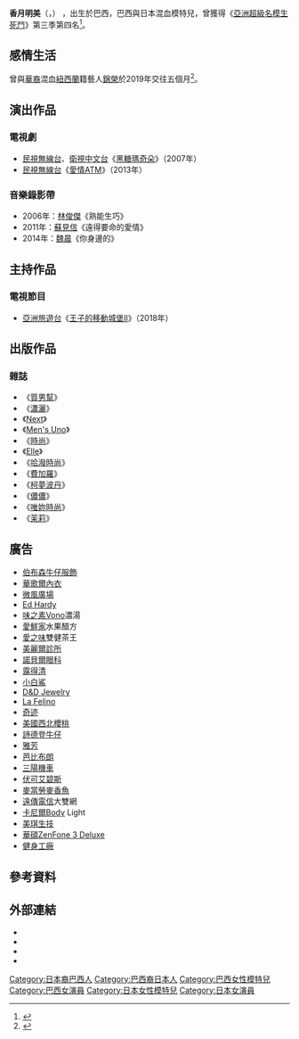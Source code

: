 {{Blpsources|time=2019-12-26T12:43:52+00:00}}
{{藝人
| 姓名 = 香月明美
| 類型 = 女藝人
| 圖片 = Akemi Barbara Katsuki at her new book presentation 20071117.jpg
| 原名 = 香月明美
| 羅馬拼音 = Katsuki Akemi
| 英文名 = Akemi Barbara Katsuki
| 國籍 = {{BRA}}<br>{{JAP}}
| 語言 = [[葡萄牙語|葡萄牙語]]、[[日語|日語]]、[[漢語|漢語]]、[[英語|英語]]
| 民族 = [[巴西|巴西]]、[[日本|日本]][[混血|混血]][[模特兒|模特兒]]
| 出生日期 = {{birth_date_and _age|1987|5|16}}
| 出生地點 = {{BRA}}
| 職業 = [[模特兒|模特兒]]、[[主持人|主持人]]、[[演員|演員]]
| 配偶 = <!--圈外男性（？年結婚）-->
| 兒女 = <!--懷孕中-->
| module = {{Infobox name module
|japanese=香月 明美
|kana=かつき あけみ 
|romaji=Katsuki Akemi}}
}}

'''香月明美'''（{{Lang-en|Akemi Barbara Katsuki}}，{{Bd|1987年|5月16日}}） ，出生於巴西，巴西與日本混血模特兒，曾獲得《[[亞洲超級名模生死鬥|亞洲超級名模生死鬥]]》第三季第四名<ref>{{Cite web|title=Akemi 絕美視角裡的絕美自己|url=https://www.marieclaire.com.tw/beauty/skin-care/32699|accessdate=2019-06-02|work=Marie Claire 美麗佳人|language=zh-TW|archive-date=2019-06-02|archive-url=https://web.archive.org/web/20190602224204/https://www.marieclaire.com.tw/beauty/skin-care/32699|dead-url=no}}</ref>。

== 感情生活 ==
曾與[[華裔|華裔]]混血[[紐西蘭|紐西蘭]]籍藝人[[錦榮|錦榮]]於2019年交往五個月<ref>{{Cite web|title=錦榮和Akemi宣告分手！認愛才5個月情斷原因曝光|work=TVBS新聞網|date=2019-10-01 |url=https://news.tvbs.com.tw/entertainment/1209787|accessdate=2020-02-19|archive-date=2020-04-04|archive-url=https://web.archive.org/web/20200404212951/https://news.tvbs.com.tw/entertainment/1209787|dead-url=no}}</ref>。

==演出作品==
=== 電視劇 ===
* [[民視無線台|民視無線台]]、[[衛視中文台|衛視中文台]]《[[黑糖瑪奇朵|黑糖瑪奇朵]]》（2007年）
* [[民視無線台|民視無線台]]《[[愛情ATM|愛情ATM]]》（2013年）

=== 音樂錄影帶 ===
* 2006年：[[林俊傑|林俊傑]]《熟能生巧》
* 2011年：[[蘇見信|蘇見信]]《遠得要命的愛情》
* 2014年：[[魏晨|魏晨]]《你身邊的》

==主持作品==
===電視節目===
* [[亞洲旅遊台|亞洲旅遊台]]《[[王子的移動城堡|王子的移動城堡II]]》（2018年）

==出版作品==
=== 雜誌 ===
* 《[[質男幫|質男幫]]》
* 《[[智族|瀟灑]]》
* 《[[Next_(雜誌)|Next]]》
* 《[[Men's_Uno|Men's Uno]]》
* 《[[時尚_(雜誌)|時尚]]》
* 《[[Elle|Elle]]》
* 《[[哈潑時尚|哈潑時尚]]》
* 《[[費加羅|費加羅]]》
* 《[[柯夢波丹|柯夢波丹]]》
* 《[[儂儂|儂儂]]》
* 《[[唯妳時尚|唯妳時尚]]》
* 《[[茉莉_(雜誌)|茉莉]]》

== 廣告 ==
* [[伯布森牛仔服飾|伯布森牛仔服飾]]
* [[華歌爾內衣|華歌爾內衣]]
* [[微風廣場|微風廣場]]
* [[Ed_Hardy|Ed Hardy]]
* [[味之素|味之素]]Vono濃湯
* [[愛鮮家|愛鮮家]]水果醋方
* [[愛之味|愛之味]]雙健茶王
* [[美麗爾診所|美麗爾診所]]
* [[諾貝爾眼科|諾貝爾眼科]]
* [[露得清|露得清]]
* [[小白鯊|小白鯊]]
* [[D&D_Jewelry|D&D Jewelry]]
* [[La_Felino|La Felino]]
* [[奇迹_(游戏)|奇迹]]
* [[美國西北櫻桃|美國西北櫻桃]]
* [[詩德登牛仔|詩德登牛仔]]
* [[雅芳|雅芳]]
* [[芭比布朗|芭比布朗]]
* [[三陽機車|三陽機車]]
* [[伏可艾碧斯|伏可艾碧斯]]
* [[麥當勞|麥當勞]][[麥香魚|麥香魚]]
* [[遠傳電信|遠傳電信]]大雙網
* [[卡尼爾|卡尼爾]]Body Light
* [[美琪生技|美琪生技]]
* [[華碩|華碩]][[ZenFone_3|ZenFone 3 Deluxe]]
* [[健身工廠|健身工廠]]

==參考資料==
{{Reflist}}

==外部連結==
{{Commonscat|Akemi Barbara Katsuki}}
* {{facebook|OfficialBarbaraAkemi}}
* {{instagram|akemibkatsuki|香月明美}}
* {{douban people}}
* {{Mtime people|2096198}}

{{DEFAULTSORT: Katsuki Akemi}}
[[Category:日本裔巴西人|Category:日本裔巴西人]]
[[Category:巴西裔日本人|Category:巴西裔日本人]]
[[Category:巴西女性模特兒|Category:巴西女性模特兒]]
[[Category:巴西女演員|Category:巴西女演員]]
[[Category:日本女性模特兒|Category:日本女性模特兒]]
[[Category:日本女演員|Category:日本女演員]]